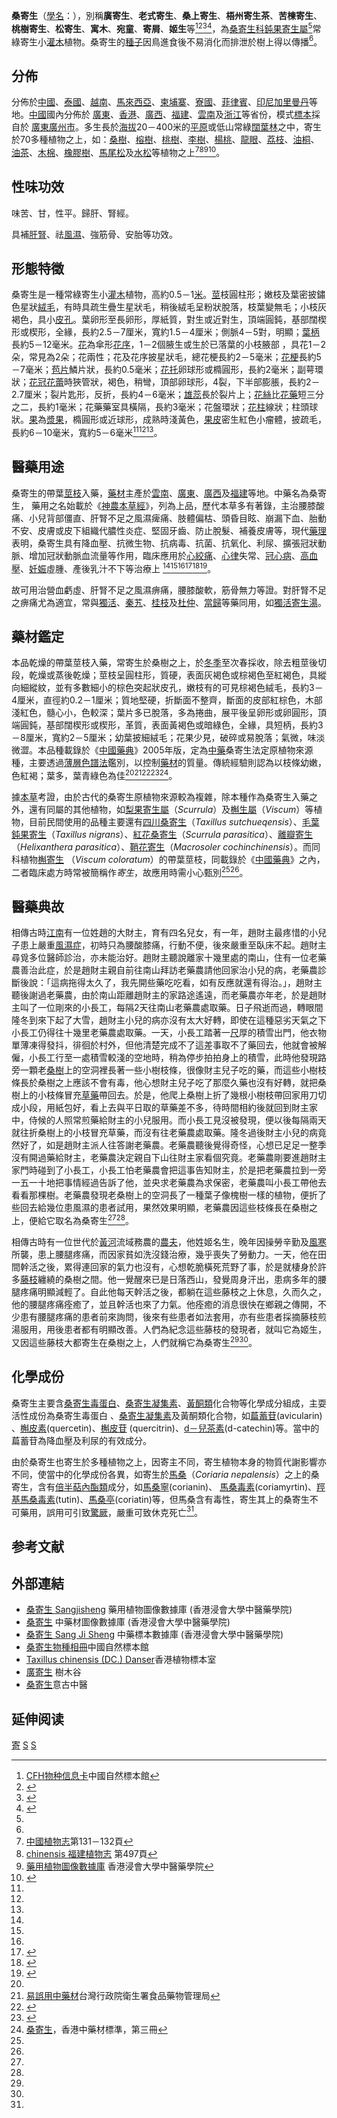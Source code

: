 {{about|桑寄生|桑寄生科植物的統稱|桑寄生科|桑寄生茶的簡稱|桑寄生茶}}
{{distinguish|桑寄生植物}}
{{noteTA
|1=zh-hans:厘米;zh-hk:厘米;zh-tw:公分;
|2=zh-hans:毫米;zh-hk:毫米;zh-tw:公釐;
}}
{{Speciesbox 
| genus = Taxillus
| species = chinensis
| authority = (DC) Danser
| synonyms = 
* ''Loranthus chinensis DC.''
* '' Taxillus estipitatus (Stapf) Danser''
* ''Loranthus estipitatus Stapf'' 
* ''Scurrula chinensis (DC.) G. Don''  
}}

'''桑寄生'''（[[學名|學名]]：''{{lang|la|Taxillus chinensis}}''），別稱'''廣寄生'''、'''老式寄生'''、'''桑上寄生'''、'''梧州寄生茶'''、'''苦楝寄生'''、'''桃樹寄生'''、'''松寄生'''、'''寓木'''、'''宛童'''、'''寄屑'''、'''姬生'''等<ref name = "自然標本館 ">[http://www.cfh.ac.cn/26003.sp CFH物种信息卡]中國自然標本館</ref><ref name = "圖解神農本草經">{{cite book|title=《圖解神農本草經》|author= |series=陶隱夕|publisher=山東美術出版社|page=第162-163頁|isbn=978-7-5330-2529-8|date=2008年8月}}</ref><ref name = "中藥的故事 ">{{cite book|title=《中藥的故事》|author= |series=陳沬金|publisher=百花文藝出版|page=第130-131頁|isbn= 978-7-5306-5563-4|date=2010年4月}}</ref><ref name = "208種中藥典故">{{cite book|title=《208種中藥典故》|author= |series=張虹、湯金城|publisher=中原農民出版社 |page=第261-262頁|isbn= 978-7-80739-716-8|date=2009年8月}}</ref>，為[[桑寄生科|桑寄生科]][[鈍果寄生屬|鈍果寄生屬]]<ref name = "自然標本館 "/>常綠寄生小[[灌木|灌木]]植物。桑寄生的[[種子|種子]]因鳥進食後不易消化而排泄於樹上得以傳播<ref name = "圖解神農本草經"/>。

==分佈==
分佈於[[中國|中國]]、[[泰國|泰國]]、[[越南|越南]]、[[馬來西亞|馬來西亞]]、[[柬埔寨|柬埔寨]]、[[寮國|寮國]]、[[菲律賓|菲律賓]]、[[印尼|印尼]][[加里曼丹|加里曼丹]]等地。[[中國|中國]]國內分佈於 [[廣東|廣東]]、[[香港|香港]]、[[廣西|廣西]]、[[福建|福建]]、[[雲南|雲南]]及[[浙江|浙江]]等省份，模式[[標本|標本]]採自於 [[廣東|廣東]][[廣州市|廣州市]]。多生長於[[海拔|海拔]]20－400米的[[平原|平原]]或低山常綠[[闊葉林|闊葉林]]之中，寄生於70多種植物之上，如：[[桑樹|桑樹]]、[[榕樹|榕樹]]、[[桃樹|桃樹]]、[[李樹|李樹]]、[[楊桃|楊桃]]、[[龍眼|龍眼]]、[[荔枝|荔枝]]、[[油桐|油桐]]、[[油茶|油茶]]、[[木棉|木棉]]、[[橡膠樹|橡膠樹]]、[[馬尾松|馬尾松]]及[[水松|水松]]等植物之上<ref name="中國植物志">[http://frps.plantphoto.cn/pdf2.asp?id=32771 中國植物志]{{dead link|date=2018年3月 |bot=InternetArchiveBot |fix-attempted=yes }}第131－132頁</ref><ref name = "福建植物志">[http://www.bhl-china.org/data/index.php?name=Taxillus chinensis 福建植物志] {{Wayback|url=http://www.bhl-china.org/data/index.php?name=Taxillus |date=20160304091315 }}第497頁</ref><ref name = "浸會大學">[http://libproject.hkbu.edu.hk/was40/detail?channelid=1288&searchword=herb_id=D00837 藥用植物圖像數據庫] {{Wayback|url=http://libproject.hkbu.edu.hk/was40/detail?channelid=1288&searchword=herb_id=D00837 |date=20131002014939 }}香港浸會大學中醫藥學院</ref><ref name = "當代藥用植物典4">{{cite book|title=《當代藥用植物典 4》|author= |series=蕭培根|publisher=香港賽馬會中藥研究院|page=第485-488頁|isbn=978-988-99226-3-4|date=2007年8月}}</ref>。

==性味功效==
味苦、甘，性平。歸肝、腎經。

具補[[肝|肝]][[腎|腎]]、祛[[風濕|風濕]]、強筋骨、安胎等功效。

==形態特徵==
桑寄生是一種常綠寄生小[[灌木|灌木]]植物，高約0.5－1[[米_(單位)|米]]。[[莖|莖]]枝圓柱形；嫩枝及葉密披鏽色星狀[[絨毛|絨毛]]，有時具疏生疊生星狀毛，稍後絨毛呈粉狀脫落，枝葉變無毛；小枝灰褐色，具小[[皮孔|皮孔]]。葉卵形至長卵形，厚紙質，對生或近對生，頂端圓鈍，基部闊楔形或楔形，全緣，長約2.5－7厘米，寬約1.5－4厘米；側脈4－5對，明顯；[[葉柄|葉柄]]長約5－12毫米。[[花|花]]為傘形[[花序|花序]]，1－2個腋生或生於已落葉的小枝腋部 ，具花1－2朵，常見為2朵；花兩性；花及花序披星狀毛，總花梗長約2－5毫米；[[花梗|花梗]]長約5－7毫米；[[苞片|苞片]]鱗片狀，長約0.5毫米；[[花托|花托]]卵球形或橢圓形，長約2毫米；副萼環狀；[[花冠|花冠]][[花蕾|花蕾]]時狹管狀，褐色，稍彎，頂部卵球形，4裂，下半部膨脹，長約2－2.7厘米；裂片匙形，反折，長約4－6毫米；[[雄蕊|雄蕊]]長於裂片上；[[花絲|花絲]]比[[花藥|花藥]]短三分之二，長約1毫米；花藥藥室具橫隔，長約3毫米；花盤環狀；[[花柱|花柱]]線狀；柱頭球狀。[[果|果]]為[[漿果|漿果]]，橢圓形或近球形，成熟時淺黃色，[[果皮|果皮]]密生紅色小瘤體，披疏毛，長約6－10毫米，寬約5－6毫米<ref name = "中國植物志"/><ref name = "福建植物志"/><ref name = "浸會大學"/>。

==醫藥用途==
{{medical}}
桑寄生的帶葉[[莖枝|莖枝]]入藥，[[藥材|藥材]]主產於[[雲南|雲南]]、[[廣東|廣東]]、[[廣西|廣西]]及[[福建|福建]]等地。中藥名為桑寄生， 藥用之名始載於《[[神農本草經|神農本草經]]》，列為上品，歷代本草多有著錄，主治腰膝酸痛、小兒背部僵直、肝腎不足之風濕痺痛、肢體偏枯、頭昏目眩、崩漏下血、胎動不安、皮膚或皮下組織代膿性炎症、堅固牙齒、防止脫髮、補養皮膚等，現代[[藥理|藥理]]表明，桑寄生具有降血壓、抗微生物、抗病毒、抗菌、抗氧化、利尿、擴張冠狀動脈、增加冠狀動脈血流量等作用，臨床應用於[[心絞痛|心絞痛]]、[[心律|心律]]失常、[[冠心病|冠心病]]、[[高血壓|高血壓]]、[[妊娠|妊娠]]虛腫、產後乳汁不下等治療上 <ref name = "中國植物志"/><ref name = "浸會大學"/><ref name = "當代藥用植物典4"/><ref name = "趣話中藥 ">{{cite book|title=《趣話中藥》|author= |series=孟景春|publisher=湖南科學技術出版社 |page=第206-207頁|isbn= 978-7-5357-5647-3|date=2009年4月}}</ref><ref name = "100味中藥100篇故事 ">{{cite book|title=《100味中藥100篇故事》|author= |series=陳賢正|publisher=知青頻道|page=第68-70頁|isbn= 978-986-6276-14-9|date=2010年6月}}</ref><ref>{{cite book|title=《精編本草綱目圖文本》|author= |series=沈連生|publisher=華夏出版社|page=第335-336頁|isbn= 978-7-5080-2966-5|date=2004年5月}}</ref>。

故可用治營血虧虛、肝腎不足之風濕痹痛，腰膝酸軟，筋骨無力等證。對肝腎不足之痹痛尤為適宜，常與[[獨活|獨活]]、[[秦艽|秦艽]]、[[桂枝|桂枝]]及[[杜仲|杜仲]]、[[當歸|當歸]]等藥同用，如[[獨活寄生湯|獨活寄生湯]]。

==藥材鑑定==
本品乾燥的帶葉莖枝入藥，常寄生於桑樹之上，於[[冬季|冬季]]至次春採收，除去粗莖後切段，乾燥或蒸後乾燥；莖枝呈圓柱形，質硬，表面灰褐色或棕褐色至紅褐色，具縱向細縱紋，並有多數細小的棕色突起狀皮孔，嫩枝有的可見棕褐色絨毛，長約3－4厘米，直徑約0.2－1厘米；質地堅硬，折斷面不整齊，斷面的皮部紅棕色，木部淺紅色，髓心小，色較深；葉片多已脫落，多為捲曲，展平後呈卵形或卵圓形，頂端圓鈍，基部闊楔形或楔形，革質，表面黃褐色或暗綠色，全緣，具短柄，長約3－8厘米，寬約2－5厘米；幼葉披細絨毛；花果少見，破碎或易脫落；氣微，味淡微澀。本品種載錄於《[[中國藥典|中國藥典]]》2005年版，定為[[中藥|中藥]]桑寄生法定原植物來源種，主要透過[[薄層色譜法|薄層色譜法]]鑑別，以控制[[藥材|藥材]]的質量。傳統經驗則認為以枝條幼嫩，色紅褐；葉多，葉青綠色為佳<ref name = "208種中藥典故"/><ref>[http://www.fda.gov.tw/files/list/10-02_%E6%A1%91%E5%AF%84%E7%94%9F.pdf 易誤用中藥材]{{Dead link|date=2018年7月 |bot=InternetArchiveBot |fix-attempted=no }}台灣行政院衛生署食品藥物管理局</ref><ref name = "常用中藥材鑑別圖典">{{cite book|title=《常用中藥材鑑別圖典》|author= |series=趙中振、陳虎彪|publisher=萬里機構|page=第430頁|isbn= 978-962-14-4150-8|date=2010年1月}}</ref><ref>{{cite book|title=《中華人民共和國藥典中藥彩色圖集》|author= |series=中華人民共和國衛生部藥典委員會|publisher=三聯書店|page=第390頁|isbn=962-04-1326-1|date=1996年11月}}</ref><ref>[http://www.dh.gov.hk/english/main/main_cm/files/vol3/Vol3_pdf_chinese/D_Monographs/133-144_HT_C.pdf 桑寄生]{{dead link|date=2018年3月 |bot=InternetArchiveBot |fix-attempted=yes }}，香港中藥材標準，第三冊</ref>。

據[[本草|本草]]考證，由於古代的桑寄生原植物來源較為複雜，除本種作為桑寄生入藥之外，還有同屬的其他植物，如[[梨果寄生屬|梨果寄生屬]]（''Scurrula''）及[[槲生屬|槲生屬]]（''Viscum''）等植物，目前民間使用的品種主要還有[[四川桑寄生|四川桑寄生]]（''Taxillus sutchueqensis''）、[[毛葉鈍果寄生|毛葉鈍果寄生]]（''Taxillus nigrans''）、[[紅花桑寄生|紅花桑寄生]]（''Scurrula parasitica''）、[[離瓣寄生|離瓣寄生]]（''Helixanthera parasitica''）、[[鞘花寄生|鞘花寄生]]（''Macrosoler cochinchinensis''）。而同科植物[[槲寄生|槲寄生]] （''Viscum coloratum''）的帶葉莖枝，同載錄於《[[中國藥典|中國藥典]]》之內，二者臨床處方時常被簡稱作''寄生''，故應用時需小心甄別<ref name = "當代藥用植物典4"/><ref name = "常用中藥材鑑別圖典 "/>。

== 醫藥典故 ==
相傳古時[[江南|江南]]有一位姓趙的大財主，育有四名兒女，有一年，趙財主最疼惜的小兒子患上嚴重[[風濕症|風濕症]]，初時只為腰酸膝痛，行動不便，後來嚴重至臥床不起。趙財主尋覓多位醫師診治，亦未能治好。趙財主聽說離家十幾里處的南山，住有一位老藥農善治此症，於是趙財主親自前往南山拜訪老藥農請他回家治小兒的病，老藥農診斷後說：「這病拖得太久了，我先開些藥吃吃看，如有反應就還有得治。」，趙財主聽後謝過老藥農，由於南山距離趙財主的家路途遙遠，而老藥農亦年老，於是趙財主叫了一位剛來的小長工，每隔2天往南山老藥農處取藥。日子飛逝而過，轉眼間隆冬到來下起了大雪，趙財主小兒的病亦沒有太大好轉，即使在這種惡劣天氣之下小長工仍得往十幾里老藥農處取藥。一天，小長工踏著一[[尺|尺]]厚的積雪出門，他衣物單薄凍得發抖，徘徊於村外，但他清楚完成不了這差事取不了藥回去，他就會被解僱，小長工行至一處積雪較淺的空地時，稍為停步拍拍身上的積雪，此時他發現路旁一顆老[[桑樹|桑樹]]上的空洞裡長著一些小樹枝條，很像財主兒子吃的藥，而這些小樹枝條長於桑樹之上應該不會有毒，他心想財主兒子吃了那麼久藥也沒有好轉，就把桑樹上的小枝條冒充[[草藥|草藥]]帶回去。於是，他爬上桑樹上折了幾根小樹枝帶回家用刀切成小段，用紙包好，看上去與平日取的草藥差不多，待時間相約後就回到財主家中，侍候的人照常煎藥給財主的小兒服用。而小長工見沒被發現，便以後每隔兩天就往折桑樹上的小枝冒充草藥，而沒有往老藥農處取藥。隆冬過後財主小兒的病竟然好了，如是趙財主派人往答謝老藥農。老藥農聽後覺得奇怪，心想已足足一整季沒有開過藥給財主，老藥農決定親自下山往財主家看個究竟。老藥農剛要進趙財主家門時碰到了小長工，小長工怕老藥農會把這事告知財主，於是把老藥農拉到一旁一五一十地把事情經過告訴了他，並央求老藥農為求保密，老藥農叫小長工帶他去看看那棵樹。老藥農發現老桑樹上的空洞長了一種葉子像槐樹一樣的植物，便折了些回去給幾位患風濕的患者試用，果然效果明顯，老藥農因這些枝條長在桑樹之上，便給它取名為桑寄生<ref name = "趣話中藥 "/><ref name = "100味中藥100篇故事"/>。

相傳古時有一位世代於[[黃河|黃河]]流域務農的[[農夫|農夫]]，他姓姬名生，晚年因操勞辛勤及[[風寒|風寒]]所襲，患上腰腿疼痛，而因家貧如洗沒錢治療，幾乎喪失了勞動力。一天，他在田間幹活之後，累得連回家的氣力也沒有，心想乾脆橫死荒野了事，於是就棲身於許多[[藤枝|藤枝]]纏繞的桑樹之間。他一覺醒來已是日落西山，發覺周身汗出，患病多年的腰腿疼痛明顯減輕了。自此他每天幹活之後，都躺在這些藤枝之上休息，久而久之，他的腰腿疼痛痊癒了，並且幹活也來了力氣。他痊癒的消息很快在鄉親之傳開，不少患有腰腿疼痛的患者前來詢問，後來有些患者如法套用，亦有些患者採摘藤枝煎湯服用，用後患者都有明顯改善。人們為紀念這些藤枝的發現者，就叫它為姬生，又因這些藤枝大都寄生在桑樹之上，人們就稱它為桑寄生<ref name = "中藥的故事 "/><ref name = "208種中藥典故"/>。

==化學成份==
桑寄生主要含[[桑寄生毒蛋白|桑寄生毒蛋白]]、[[桑寄生凝集素|桑寄生凝集素]]、[[黃酮類|黃酮類]]化合物等化學成分組成，主耍活性成份為桑寄生毒蛋白 、[[桑寄生凝集素|桑寄生凝集素]]及黃酮類化合物，如[[萹蓄苷|萹蓄苷]](avicularin) 、[[槲皮素|槲皮素]](quercetin)、[[槲皮苷|槲皮苷]] (quercitrin)、[[d－兒茶素|d－兒茶素]](d-catechin)等。當中的萹蓄苷為降血壓及利尿的有效成分。

由於桑寄生也寄生於多種植物之上，因寄主不同，寄生植物本身的物質代謝影響亦不同，使當中的化學成份各異，如寄生於[[馬桑|馬桑]]（''Coriaria nepalensis''）之上的桑寄生，含有[[倍半萜內酯類|倍半萜內酯類]]成分，如[[馬桑寧|馬桑寧]](corianin)、 [[馬桑毒素|馬桑毒素]](coriamyrtin)、[[羥基馬桑毒素|羥基馬桑毒素]](tutin)、[[馬桑亭|馬桑亭]](coriatin)等，但馬桑含有毒性，寄生其上的桑寄生不可藥用，誤用可引致[[驚厥|驚厥]]，嚴重可致休克死亡<ref name = "當代藥用植物典4"/>。

== 参考文献 ==
{{reflist|1}}

==外部連結==
* [http://libproject.hkbu.edu.hk/was40/detail?channelid=1288&searchword=herb_id=D00837 桑寄生 Sangjisheng] {{Wayback|url=http://libproject.hkbu.edu.hk/was40/detail?channelid=1288&searchword=herb_id=D00837 |date=20131002014939 }} 藥用植物圖像數據庫 (香港浸會大學中醫藥學院) {{zh}}{{en}}
*[https://sys01.lib.hkbu.edu.hk/cmed/mmid/detail.php?pid=B00145 桑寄生] 中藥材圖像數據庫  (香港浸會大學中醫藥學院) {{zh}}{{en}} 
* [http://libproject.hkbu.edu.hk/was40/detail?channelid=44273&searchword=herb_id=D00573 桑寄生 Sang Ji Sheng] {{Wayback|url=http://libproject.hkbu.edu.hk/was40/detail?channelid=44273&searchword=herb_id=D00573 |date=20141011110420 }} 中藥標本數據庫 (香港浸會大學中醫藥學院) {{zh-hant}}{{en}}
* [http://www.cfh.ac.cn/album/ShowSpAlbum.aspx?spid=26003 桑寄生物種相冊]中國自然標本館
* [http://www.hkherbarium.net/Herbarium/c_search_end.asp?id=5059 Taxillus chinensis (DC.) Danser]{{Dead link|date=2019年11月 |bot=InternetArchiveBot |fix-attempted=yes }}香港植物標本室
* [http://www.hktree.com/tree/Taxillus%20chinensis.htm 廣寄生] {{Wayback|url=http://www.hktree.com/tree/Taxillus%20chinensis.htm |date=20110506025422 }}樹木谷
* [https://web.archive.org/web/20100309090237/http://www.tcmlib.com/zy/html31/showdetail-333037332ce6a191e5af84e7949f2c7a79.html 桑寄生]意古中醫

== 延伸阅读 ==
{{Wikisource further reading}}
{{Taxonbar|from=Q15050563}}

[[Category:藥用植物|寄]]
[[Category:中草藥|S]]
[[Category:鈍果寄生屬|S]]
